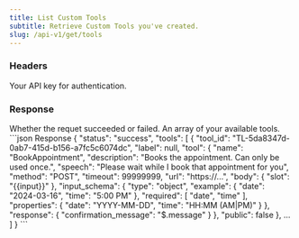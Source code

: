 ```yaml
---
title: List Custom Tools
subtitle: Retrieve Custom Tools you've created.
slug: /api-v1/get/tools
---
```



### Headers

<ParamField header="authorization" type="string" required>
  Your API key for authentication.
</ParamField>

### Response

<ResponseField name="status" type="string">
  Whether the requet succeeded or failed.
</ResponseField>

<ResponseField name="tools" type="array">
  An array of your available tools.
</ResponseField>

<ResponseExample>
```json Response
{
    "status": "success",
    "tools": [
        {
            "tool_id": "TL-5da8347d-0ab7-415d-b156-a7fc5c6074dc",
            "label": null,
            "tool": {
                "name": "BookAppointment",
                "description": "Books the appointment. Can only be used once.",
                "speech": "Please wait while I book that appointment for you",
                "method": "POST",
                "timeout": 99999999,
                "url": "https://...",
                "body": {
                    "slot": "{{input}}"
                },
                "input_schema": {
                    "type": "object",
                    "example": {
                        "date": "2024-03-16",
                        "time": "5:00 PM"
                    },
                    "required": [
                        "date",
                        "time"
                    ],
                    "properties": {
                        "date": "YYYY-MM-DD",
                        "time": "HH:MM (AM|PM)"
                    }
                },
                "response": {
                    "confirmation_message": "$.message"
                }
            },
            "public": false
        },
        ...
    ]
}
```
</ResponseExample>
